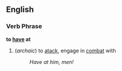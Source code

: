 ==English==
===Verb Phrase===
'''to [[have]] at'''

#(''archaic'') to [[atack]], engage in [[combat]] with
#:''Have at him, men!''